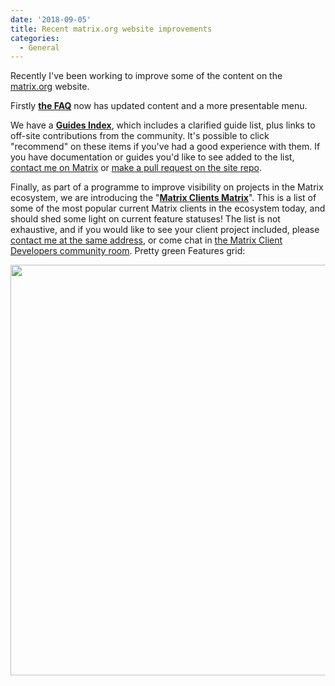 ```yaml
---
date: '2018-09-05'
title: Recent matrix.org website improvements
categories:
  - General
---
```


Recently I've been working to improve some of the content on the <a href="http://matrix.org">matrix.org</a> website.

Firstly <strong><a href="https://matrix.org/docs/guides/faq">the FAQ</a></strong> now has updated content and a more presentable menu.

We have a <strong><a href="https://matrix.org/docs/guides/">Guides Index</a></strong>, which includes a clarified guide list, plus links to off-site contributions from the community. It's possible to click "recommend" on these items if you've had a good experience with them. If you have documentation or guides you'd like to see added to the list, <a href="https://matrix.to/#/@benpa:matrix.org">contact me on Matrix</a> or <a href="https://github.com/matrix-org/matrix.org">make a pull request on the site repo</a>.

Finally, as part of a programme to improve visibility on projects in the Matrix ecosystem, we are introducing the "<strong><a href="https://matrix.org/docs/projects/clients-matrix">Matrix Clients Matrix</a></strong>". This is a list of some of the most popular current Matrix clients in the ecosystem today, and should shed some light on current feature statuses! The list is not exhaustive, and if you would like to see your client project included, please <a href="https://matrix.to/#/@benpa:matrix.org">contact me at the same address</a>, or come chat in <a href="https://matrix.to/#/#matrix-clients:lain.haus">the Matrix Client Developers community room</a>. Pretty green Features grid:

<a href="https://matrix.org/blog/wp-content/uploads/2018/09/Screen-Shot-2018-09-05-at-16.11.06.png"><img class="alignnone size-large wp-image-3538" src="https://matrix.org/blog/wp-content/uploads/2018/09/Screen-Shot-2018-09-05-at-16.11.06-1024x657.png" alt="" width="1024" height="657" /></a>